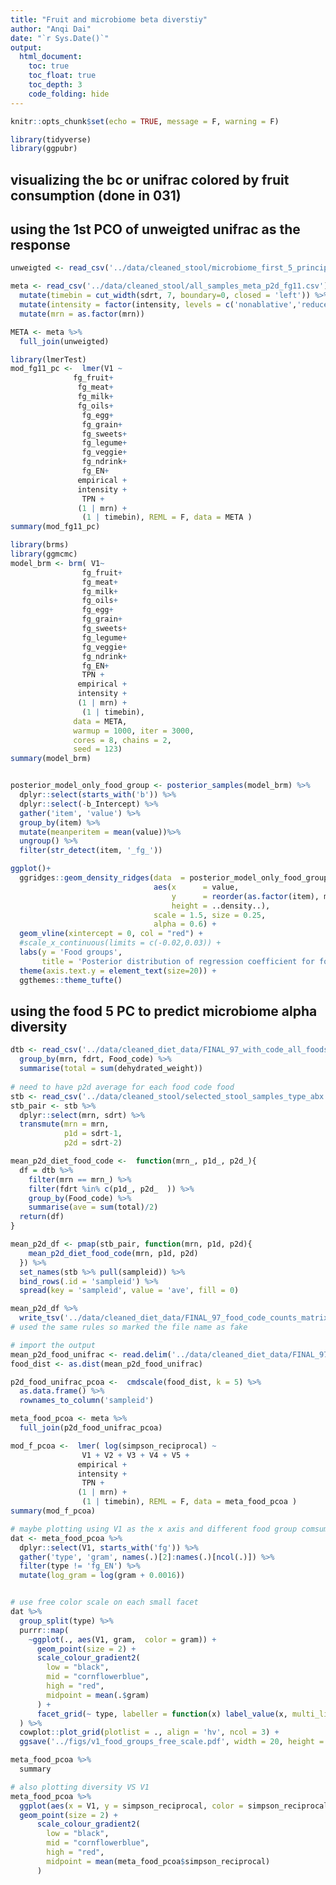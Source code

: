 ```yaml
---
title: "Fruit and microbiome beta diverstiy"
author: "Anqi Dai"
date: "`r Sys.Date()`"
output:
  html_document:
    toc: true
    toc_float: true
    toc_depth: 3
    code_folding: hide
---
```


```r
knitr::opts_chunk$set(echo = TRUE, message = F, warning = F)
```

```r
library(tidyverse)
library(ggpubr)
```

## visualizing the bc or unifrac colored by fruit consumption (done in 031)

## using the 1st PCO of unweigted unifrac as the response

```r
unweigted <- read_csv('../data/cleaned_stool/microbiome_first_5_principle_components_unweigted_unifrac.csv')

meta <- read_csv('../data/cleaned_stool/all_samples_meta_p2d_fg11.csv')	%>% 
  mutate(timebin = cut_width(sdrt, 7, boundary=0, closed = 'left')) %>% 
  mutate(intensity = factor(intensity, levels = c('nonablative','reduced','ablative'))) %>% 
  mutate(mrn = as.factor(mrn))

META <- meta %>% 
  full_join(unweigted)
```
```r
library(lmerTest)     
mod_fg11_pc <-  lmer(V1 ~ 
              fg_fruit+
               fg_meat+
               fg_milk+
               fg_oils+
                fg_egg+ 
                fg_grain+
                fg_sweets+  
                fg_legume+
                fg_veggie+
                fg_ndrink+
                fg_EN+
               empirical +  
               intensity + 
                TPN +
               (1 | mrn) +
                (1 | timebin), REML = F, data = META )
summary(mod_fg11_pc)
```


```r
library(brms)  
library(ggmcmc)
model_brm <- brm( V1~ 
                fg_fruit+
                fg_meat+
                fg_milk+
                fg_oils+
                fg_egg+ 
                fg_grain+
                fg_sweets+
                fg_legume+
                fg_veggie+
                fg_ndrink+
                fg_EN+
                TPN +
               empirical + 
               intensity + 
               (1 | mrn) +
                (1 | timebin),  
              data = META, 
              warmup = 1000, iter = 3000, 
              cores = 8, chains = 2, 
              seed = 123) 
summary(model_brm)


posterior_model_only_food_group <- posterior_samples(model_brm) %>% 
  dplyr::select(starts_with('b')) %>% 
  dplyr::select(-b_Intercept) %>% 
  gather('item', 'value') %>% 
  group_by(item) %>% 
  mutate(meanperitem = mean(value))%>%
  ungroup() %>% 
  filter(str_detect(item, '_fg_'))

ggplot()+
  ggridges::geom_density_ridges(data  = posterior_model_only_food_group, 
                                aes(x      = value,
                                    y      = reorder(as.factor(item), meanperitem),
                                    height = ..density..),
                                scale = 1.5, size = 0.25,
                                alpha = 0.6) +
  geom_vline(xintercept = 0, col = "red") +
  #scale_x_continuous(limits = c(-0.02,0.03)) +
  labs(y = 'Food groups',
       title = 'Posterior distribution of regression coefficient for food groups') +
  theme(axis.text.y = element_text(size=20)) +
  ggthemes::theme_tufte()
```

## using the food 5 PC to predict microbiome alpha diversity

```r
dtb <- read_csv('../data/cleaned_diet_data/FINAL_97_with_code_all_foods_drt_with_EN_finalized.csv') %>% 
  group_by(mrn, fdrt, Food_code) %>% 
  summarise(total = sum(dehydrated_weight))
  
# need to have p2d average for each food code food
stb <- read_csv('../data/cleaned_stool/selected_stool_samples_type_abx.csv') 
stb_pair <- stb %>%  
  dplyr::select(mrn, sdrt) %>% 
  transmute(mrn = mrn,
            p1d = sdrt-1,
            p2d = sdrt-2) 

mean_p2d_diet_food_code <-  function(mrn_, p1d_, p2d_){
  df = dtb %>% 
    filter(mrn == mrn_) %>% 
    filter(fdrt %in% c(p1d_, p2d_  )) %>% 
    group_by(Food_code) %>% 
    summarise(ave = sum(total)/2)
  return(df)
}

mean_p2d_df <- pmap(stb_pair, function(mrn, p1d, p2d){
    mean_p2d_diet_food_code(mrn, p1d, p2d)
  }) %>% 
  set_names(stb %>% pull(sampleid)) %>% 
  bind_rows(.id = 'sampleid') %>% 
  spread(key = 'sampleid', value = 'ave', fill = 0) 

mean_p2d_df %>% 
  write_tsv('../data/cleaned_diet_data/FINAL_97_food_code_counts_matrix_fake.tsv')
# used the same rules so marked the file name as fake

# import the output 
mean_p2d_food_unifrac <- read.delim('../data/cleaned_diet_data/FINAL_97_unweighted_unifrac_distance_matrix/distance-matrix.tsv', sep = '\t', row.names = 1)  
food_dist <- as.dist(mean_p2d_food_unifrac)

p2d_food_unifrac_pcoa <-  cmdscale(food_dist, k = 5) %>% 
  as.data.frame() %>% 
  rownames_to_column('sampleid')

meta_food_pcoa <- meta %>% 
  full_join(p2d_food_unifrac_pcoa)
```

```r
mod_f_pcoa <-  lmer( log(simpson_reciprocal) ~ 
                V1 + V2 + V3 + V4 + V5 +
               empirical +  
               intensity + 
                TPN +
               (1 | mrn) +
                (1 | timebin), REML = F, data = meta_food_pcoa )
summary(mod_f_pcoa)
```

```r
# maybe plotting using V1 as the x axis and different food group comsumption as the y
dat <- meta_food_pcoa %>% 
  dplyr::select(V1, starts_with('fg')) %>% 
  gather('type', 'gram', names(.)[2]:names(.)[ncol(.)]) %>% 
  filter(type != 'fg_EN') %>% 
  mutate(log_gram = log(gram + 0.0016))


# use free color scale on each small facet
dat %>% 
  group_split(type) %>% 
  purrr::map(
    ~ggplot(., aes(V1, gram,  color = gram)) + 
      geom_point(size = 2) +
      scale_colour_gradient2(
        low = "black", 
        mid = "cornflowerblue", 
        high = "red", 
        midpoint = mean(.$gram)
      ) +
      facet_grid(~ type, labeller = function(x) label_value(x, multi_line = FALSE))
  ) %>% 
  cowplot::plot_grid(plotlist = ., align = 'hv', ncol = 3) +
  ggsave('../figs/v1_food_groups_free_scale.pdf', width = 20, height = 14)

meta_food_pcoa %>% 
  summary

# also plotting diversity VS V1
meta_food_pcoa %>% 
  ggplot(aes(x = V1, y = simpson_reciprocal, color = simpson_reciprocal)) +
  geom_point(size = 2) +
      scale_colour_gradient2(
        low = "black", 
        mid = "cornflowerblue", 
        high = "red", 
        midpoint = mean(meta_food_pcoa$simpson_reciprocal)
      ) 
```


